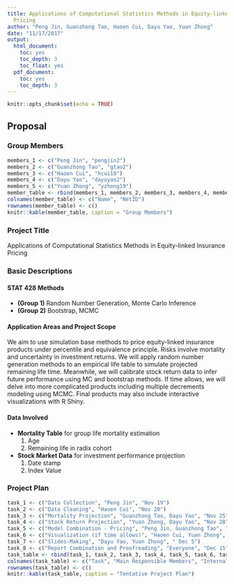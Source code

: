 ```yaml
---
title: Applications of Computational Statistics Methods in Equity-linked Insurance
  Pricing
author: "Peng Jin, Guanzhong Tao, Haoen Cui, Dayu Yao, Yuan Zhong"
date: "11/17/2017"
output:
  html_document:
    toc: yes
    toc_depth: 3
    toc_float: yes
  pdf_document:
    toc: yes
    toc_depth: 3
---
```


```r
knitr::opts_chunk$set(echo = TRUE)
```

## Proposal
### Group Members
```r
members_1 <- c("Peng Jin", "pengjin2")
members_2 <- c("Guanzhong Tao", "gtao2")
members_3 <- c("Haoen Cui", "hcui10")
members_4 <- c("Dayu Yao", "dayuyao2")
members_5 <- c("Yuan Zhong", "yzhong19")
member_table <- rbind(members_1, members_2, members_3, members_4, members_5)
colnames(member_table) <- c("Name", "NetID")
rownames(member_table) <- c()
knitr::kable(member_table, caption = "Group Members")
```

### Project Title 
Applications of Computational Statistics Methods in Equity-linked Insurance Pricing

### Basic Descriptions
#### STAT 428 Methods
+ **(Group 1)** Random Number Generation, Monte Carlo Inference
+ **(Group 2)** Bootstrap, MCMC 

#### Application Areas and Project Scope 
We aim to use simulation base methods to price equity-linked insurance products under percentile and equivalence principle. Risks involve mortality and uncertainty in investment returns. We will apply random number generation methods to an empirical life table to simulate projected remaining life time. Meanwhile, we will calibrate stock return data to infer future performance using MC and bootstrap methods. If time allows, we will delve into more complicated products including multiple decrements modeling using MCMC. Final products may also include interactive visualizations with R Shiny. 

#### Data Involved 
+ **Mortality Table** for group life mortality estimation
  1. Age
  2. Remaining life in radix cohort
+ **Stock Market Data** for investment performance projection 
  1. Date stamp
  2. Index Value
  
### Project Plan 
```r
task_1 <- c("Data Collection", "Peng Jin", "Nov 19")
task_2 <- c("Data Cleaning", "Haoen Cui", "Nov 20")
task_3 <- c("Mortality Projection", "Guanzhong Tao, Dayu Yao", "Nov 25")
task_4 <- c("Stock Return Projection", "Yuan Zhong, Dayu Yao", "Nov 28")
task_5 <- c("Model Combination - Pricing", "Peng Jin, Guanzhong Tao", "Nov 30")
task_6 <- c("Visualization (if time allows)", "Haoen Cui, Yuan Zhong", "Dec 2")
task_7 <- c("Slides-Making", "Dayu Yao, Yuan Zhong", " Dec 5")
task_8 <- c("Report Combination and Proofreading", "Everyone", "Dec 15")
task_table <- rbind(task_1, task_2, task_3, task_4, task_5, task_6, task_7, task_8)
colnames(task_table) <- c("Task", "Main Responsible Members", "Internal Due Date")
rownames(task_table) <- c()
knitr::kable(task_table, caption = "Tentative Project Plan")
```
